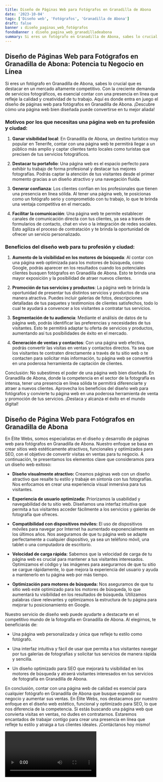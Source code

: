 ```yaml
---
title: Diseño de Páginas Web para Fotógrafos en Granadilla de Abona
date: '2023-10-04'
tags: ['Diseño web', 'Fotógrafos', 'Granadilla de Abona']
draft: false
banner : diseño_paginas_web_fotógrafos
fondoBanner : diseño_pagina_web_granadilladeabona
summary: Si eres un fotógrafo en Granadilla de Abona, sabes lo crucial que es destacar en un mercado altamente competitivo. Con la creciente demanda de servicios fotográficos, es esencial contar con una presencia en línea que refleje la calidad y creatividad de tu trabajo. Aquí es donde entra en juego el diseño de páginas web para fotógrafos en Granadilla de Abona. ¡Descubre cómo una página web bien diseñada puede convertirse en tu mejor aliada!
---
```


## Diseño de Páginas Web para Fotógrafos en Granadilla de Abona: Potencia tu Negocio en Línea

Si eres un fotógrafo en Granadilla de Abona, sabes lo crucial que es destacar en un mercado altamente competitivo. Con la creciente demanda de servicios fotográficos, es esencial contar con una presencia en línea que refleje la calidad y creatividad de tu trabajo. Aquí es donde entra en juego el diseño de páginas web para fotógrafos en Granadilla de Abona. ¡Descubre cómo una página web bien diseñada puede convertirse en tu mejor aliada!

### Motivos por los que necesitas una página web en tu profesión y ciudad:

1. **Ganar visibilidad local**: En Granadilla de Abona, un destino turístico muy popular en Tenerife, contar con una página web te permitirá llegar a un público más amplio y captar clientes tanto locales como turistas que precisen de tus servicios fotográficos.

2. **Destacar tu portafolio**: Una página web es el espacio perfecto para exhibir tu trabajo de forma profesional y destacar tus mejores fotografías. Podrás captar la atención de tus visitantes desde el primer momento gracias a un diseño atractivo y una navegación fluida.

3. **Generar confianza**: Los clientes confían en los profesionales que tienen una presencia en línea sólida. Al tener una página web, te posicionas como un fotógrafo serio y comprometido con tu trabajo, lo que te brinda una ventaja competitiva en el mercado.

4. **Facilitar la comunicación**: Una página web te permite establecer canales de comunicación directa con tus clientes, ya sea a través de formularios de contacto, chat en vivo o la integración de redes sociales. Esto agiliza el proceso de contratación y te brinda la oportunidad de ofrecer un servicio personalizado.

### Beneficios del diseño web para tu profesión y ciudad:

1. **Aumento de la visibilidad en los motores de búsqueda**: Al contar con una página web optimizada para los motores de búsqueda, como Google, podrás aparecer en los resultados cuando los potenciales clientes busquen fotógrafos en Granadilla de Abona. Esto te brinda una mayor exposición y la posibilidad de atraer nuevos clientes.

2. **Promoción de tus servicios y productos**: La página web te brinda la oportunidad de presentar tus distintos servicios y productos de una manera atractiva. Puedes incluir galerías de fotos, descripciones detalladas de tus paquetes y testimonios de clientes satisfechos, todo lo cual te ayudará a convencer a los visitantes a contratar tus servicios.

3. **Segmentación de tu audiencia**: Mediante el análisis de datos de tu página web, podrás identificar las preferencias y necesidades de tus visitantes. Esto te permitirá adaptar tu oferta de servicios y productos, aumentando así tus posibilidades de éxito en el mercado.

4. **Generación de ventas y contactos**: Con una página web efectiva, podrás convertir las visitas en ventas y contactos directos. Ya sea que los visitantes te contraten directamente a través de tu sitio web o te contacten para solicitar más información, tu página web se convertirá en una poderosa herramienta de captación de clientes.

Conclusión: No subestimes el poder de una página web bien diseñada. En Granadilla de Abona, donde la competencia en el sector de la fotografía es intensa, tener una presencia en línea sólida te permitirá diferenciarte y atraer a nuevos clientes. Aprovecha los beneficios del diseño web para fotógrafos y convierte tu página web en una poderosa herramienta de venta y promoción de tus servicios. ¡Destaca y alcanza el éxito en el mundo digital!

<GifSeo />

<Cta />

## Diseño de Página Web para Fotógrafos en Granadilla de Abona

En Élite Webs, somos especialistas en el diseño y desarrollo de páginas web para fotógrafos en Granadilla de Abona. Nuestro enfoque se basa en crear sitios web estéticamente atractivos, funcionales y optimizados para SEO, con el objetivo de convertir visitas en ventas para tu negocio. A continuación, te presentamos los elementos clave que consideramos para un diseño web exitoso:

- **Diseño visualmente atractivo:** Creamos páginas web con un diseño atractivo que resalte tu estilo y trabaje en sintonía con tus fotografías. Nos enfocamos en crear una experiencia visual inmersiva para tus visitantes.

- **Experiencia de usuario optimizada:** Priorizamos la usabilidad y navegabilidad de tu sitio web. Diseñamos una interfaz intuitiva que permita a tus visitantes acceder fácilmente a los servicios y galerías de fotografía que ofreces.

- **Compatibilidad con dispositivos móviles:** El uso de dispositivos móviles para navegar por Internet ha aumentado exponencialmente en los últimos años. Nos aseguramos de que tu página web se adapte perfectamente a cualquier dispositivo, ya sea un teléfono móvil, una tablet o una computadora de escritorio.

- **Velocidad de carga rápida:** Sabemos que la velocidad de carga de tu página web es crucial para mantener a tus visitantes interesados. Optimizamos el código y las imágenes para asegurarnos de que tu sitio se cargue rápidamente, lo que mejora la experiencia del usuario y ayuda a mantenerlo en tu página web por más tiempo.

- **Optimización para motores de búsqueda:** Nos aseguramos de que tu sitio web esté optimizado para los motores de búsqueda, lo que aumentará tu visibilidad en los resultados de búsqueda. Utilizamos palabras clave relevantes y optimizamos la estructura de tu página para mejorar tu posicionamiento en Google.

Nuestro servicio de diseño web puede ayudarte a destacarte en el competitivo mundo de la fotografía en Granadilla de Abona. Al elegirnos, te beneficiarás de:

- Una página web personalizada y única que refleje tu estilo como fotógrafo.

- Una interfaz intuitiva y fácil de usar que permita a tus visitantes navegar por tus galerías de fotografías y solicitar tus servicios de manera rápida y sencilla.

- Un diseño optimizado para SEO que mejorará tu visibilidad en los motores de búsqueda y atraerá visitantes interesados en tus servicios de fotografía en Granadilla de Abona.

En conclusión, contar con una página web de calidad es esencial para cualquier fotógrafo en Granadilla de Abona que busque expandir su negocio y aumentar sus ventas. En Élite Webs, nos destacamos por nuestro enfoque en el diseño web estético, funcional y optimizado para SEO, lo que nos diferencia de la competencia. Si estás buscando una página web que convierta visitas en ventas, no dudes en contratarnos. Estaremos encantados de trabajar contigo para crear una presencia en línea que refleje tu estilo y atraiga a tus clientes ideales. ¡Contáctanos hoy mismo!

<Video />

<CtaBot job='Fotógrafos' city='Granadilla de Abona'/>

<Gmaps query='Granadilla de Abona+españa+maps' />